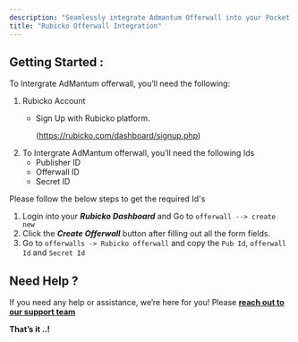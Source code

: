 ```yaml
---
description: "Seamlessly integrate Admantum Offerwall into your Pocket Script application"
title: "Rubicko Offerwall Integration"
---
```


## Getting Started :

To Intergrate AdMantum offerwall, you’ll need the following:

1. Rubicko Account
   - Sign Up with Rubicko platform.

     (https://rubicko.com/dashboard/signup.php)
2. To Intergrate AdMantum offerwall, you’ll need the following Ids
   - Publisher ID
   - Offerwall ID
   - Secret ID

Please follow the below steps to get the required Id's

1. Login into your **_Rubicko Dashboard_** and Go to `offerwall --> create new`
2. Click the  **_Create Offerwall_**  button after filling out all the form fields.
3. Go to `offerwalls -> Rubicko offerwall` and copy the `Pub Id`, `offerwall Id` and   `Secret Id`

## **Need Help ?**

If you need any help or assistance, we’re here for you\! Please [**reach out to our support team**](https://droidoxy.com/support/)

**That’s it ..\!**